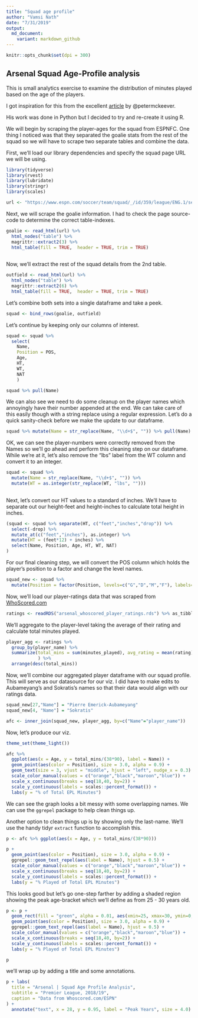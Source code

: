 ```yaml
---
title: "Squad age profile"
author: "Vamsi Nath"
date: "7/31/2019"
output: 
  md_document:
    variant: markdown_github
---
```


```r
knitr::opts_chunk$set(dpi = 300)
```

## Arsenal Squad Age-Profile analysis

This is small analytics exercise to examine the distribution of minutes played based on the age of the players.

I got inspiration for this from the excellent [article](http://petermckeever.com/2019/04/creating-squad-age-profiles/) by @petermckeever.

His work was done in Python but I decided to try and re-create it using R.

We will begin by scraping the player-ages for the squad from ESPNFC. One thing I noticed was that they separated the goalie stats from the rest of the squad so we will have to scrape two separate tables and combine the data.

First, we'll load our library dependencies and specify the squad page URL we will be using.

```r
library(tidyverse)
library(rvest)
library(lubridate)
library(stringr)
library(scales)

url <- "https://www.espn.com/soccer/team/squad/_/id/359/league/ENG.1/season/2018"

```

Next, we will scrape the goalie information. I had to check the page source-code to determine the correct table-indexes.

```r
goalie <- read_html(url) %>% 
  html_nodes("table") %>% 
  magrittr::extract2(3) %>% 
  html_table(fill = TRUE,  header = TRUE, trim = TRUE)
  
```

Now, we'll extract the rest of the squad details from the 2nd table.

```r
outfield <- read_html(url) %>% 
  html_nodes("table") %>% 
  magrittr::extract2(6) %>% 
  html_table(fill = TRUE,  header = TRUE, trim = TRUE)

```

Let's combine both sets into a single dataframe and take a peek.

```r
squad <- bind_rows(goalie, outfield)

```

Let's continue by keeping only our columns of interest.

```r
squad <- squad %>% 
  select(
    Name, 
    Position = POS, 
    Age, 
    HT, 
    WT, 
    NAT
    )

squad %>% pull(Name)
```

We can also see we need to do some cleanup on the player names which annoyingly have their number appended at the end. We can take care of this easily though with a string replace using a regular expression. Let's do a quick sanity-check before we make the update to our dataframe.

```r
squad %>% mutate(Name = str_replace(Name, "\\d+$", "")) %>% pull(Name)

```

OK, we can see the player-numbers were correctly removed from the Names so we'll go ahead and perform this cleaning step on our dataframe. While we're at it, let's also remove the "lbs" label from the WT column and convert it to an integer.

```r
squad <- squad %>% 
  mutate(Name = str_replace(Name, "\\d+$", "")) %>% 
  mutate(WT = as.integer(str_replace(WT, "lbs", ""))) 
  
```

Next, let's convert our HT values to a standard of inches. We'll have to separate out our height-feet and height-inches to calculate total height in inches.

```r
(squad <- squad %>% separate(HT, c("feet","inches","drop")) %>% 
  select(-drop) %>% 
  mutate_at(c("feet","inches"), as.integer) %>% 
  mutate(HT = (feet*12) + inches) %>% 
  select(Name, Position, Age, HT, WT, NAT) 
)

```

For our final cleaning step, we will convert the POS column which holds the player's position to a factor and change the level names.

```r
squad_new <- squad %>% 
  mutate(Position = factor(Position, levels=c("G","D","M","F"), labels=c("Goalie","Defense","Midfield","Forward")))

```

Now, we'll load our player-ratings data that was scraped from [WhoScored.com](http://whoscored.com)

```r
ratings <- readRDS("arsenal_whoscored_player_ratings.rds") %>% as_tibble
```

We'll aggregate to the player-level taking the average of their rating and calculate total minutes played.

```r
player_agg <- ratings %>% 
  group_by(player_name) %>% 
  summarize(total_mins = sum(minutes_played), avg_rating = mean(rating)
            ) %>% 
  arrange(desc(total_mins))
```

Now, we'll combine our aggregated player dataframe with our squad profile. This will serve as our datasource for our viz. I did have to make edits to Aubameyang's and Sokratis's names so that their data would align with our ratings data.

```r
squad_new[27,"Name"] = "Pierre Emerick-Aubameyang"
squad_new[4, "Name"] = "Sokratis"

afc <- inner_join(squad_new, player_agg, by=c("Name"="player_name"))
```

Now, let's produce our viz.

```r
theme_set(theme_light())

afc %>% 
  ggplot(aes(x = Age, y = total_mins/(38*90), label = Name)) +
  geom_point(aes(color = Position), size = 3.0, alpha = 0.9) +
  geom_text(size = 3, vjust = "middle", hjust = "left", nudge_x = 0.3) +
  scale_color_manual(values = c("orange","black","maroon","blue")) +
  scale_x_continuous(breaks = seq(18,40, by=2)) +
  scale_y_continuous(labels = scales::percent_format()) +
  labs(y = "% of Total EPL Minutes")

```

We can see the graph looks a bit messy with some overlapping names. We can use the `ggrepel` package to help clean things up.

Another option to clean things up is by showing only the last-name. We'll use the handy tidyr `extract` function to accomplish this.

```r
p <- afc %>% ggplot(aes(x = Age, y = total_mins/(38*90)))

p + 
  geom_point(aes(color = Position), size = 3.0, alpha = 0.9) +
  ggrepel::geom_text_repel(aes(label = Name), hjust = 0.5) +
  scale_color_manual(values = c("orange","black","maroon","blue")) +
  scale_x_continuous(breaks = seq(18,40, by=2)) +
  scale_y_continuous(labels = scales::percent_format()) +
  labs(y = "% Played of Total EPL Minutes")

```


This looks good but let's go one-step farther by adding a shaded region showing the peak age-bracket which we'll define as from 25 - 30 years old.

```r
p <- p +
  geom_rect(fill = "green", alpha = 0.01, aes(xmin=25, xmax=30, ymin=0, ymax=1)) +
  geom_point(aes(color = Position), size = 3.0, alpha = 0.9) +
  ggrepel::geom_text_repel(aes(label = Name), hjust = 0.5) +
  scale_color_manual(values = c("orange","black","maroon","blue")) +
  scale_x_continuous(breaks = seq(18,40, by=2)) +
  scale_y_continuous(labels = scales::percent_format()) +
  labs(y = "% Played of Total EPL Minutes")

p
```

we'll wrap up by adding a title and some annotations.

```r
p + labs(
  title = "Arsenal | Squad Age Profile Analysis",
  subtitle = "Premier League, 2018/19",
  caption = "Data from Whoscored.com/ESPN"
) +
  annotate("text", x = 28, y = 0.95, label = "Peak Years", size = 4.0)
  
```